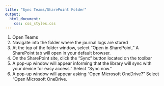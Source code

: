 ```yaml
---
title: "Sync Teams/SharePoint Folder"
output: 
  html_document:
    css: css_styles.css
---
```


1. Open Teams
2. Navigate into the folder where the journal logs are stored
3. At the top of the folder window, select “Open in SharePoint.” A SharePoint tab will open in your default browser.
4. On the SharePoint site, click the “Sync” button located on the toolbar
5. A pop-up window will appear informing that the library will sync with your device for easy access.” Select “Sync now.”
6. A pop-up window will appear asking “Open Microsoft OneDrive?” Select “Open Microsoft OneDrive.
